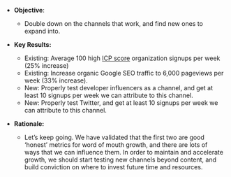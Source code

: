 * **Objective**:
    * Double down on the channels that work, and find new ones to expand into. 

* **Key Results:**
    * Existing: Average 100 high [ICP score](/handbook/growth/sales/crm) organization signups per week (25% increase)  
    * Existing: Increase organic Google SEO traffic to 6,000 pageviews per week (33% increase).
    * New: Properly test developer influencers as a channel, and get at least 10 signups per week we can attribute to this channel. 
    * New: Properly test Twitter, and get at least 10 signups per week we can attribute to this channel. 

* **Rationale:**
    * Let’s keep going. We have validated that the first two are good ‘honest’ metrics for word of mouth growth, and there are lots of ways that we can influence them. In order to maintain and accelerate growth, we should start testing new channels beyond content, and build conviction on where to invest future time and resources. 

